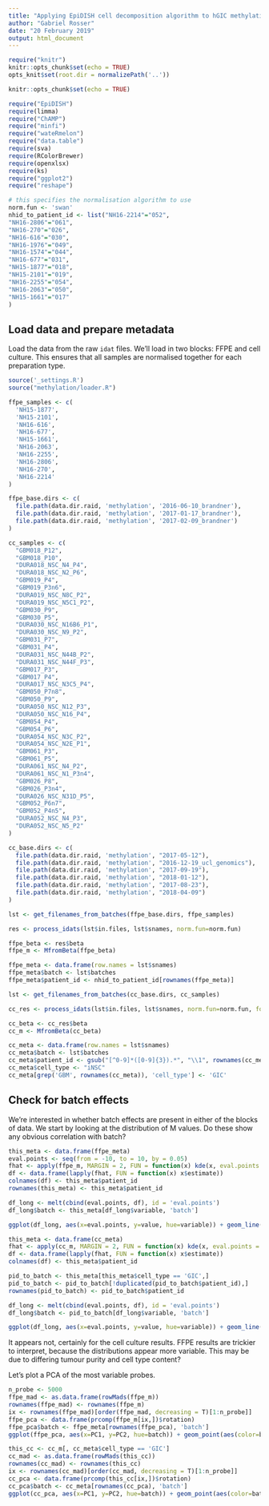 ```yaml
---
title: "Applying EpiDISH cell decomposition algorithm to hGIC methylation data"
author: "Gabriel Rosser"
date: "20 February 2019"
output: html_document
---
```


```r
require("knitr")
knitr::opts_chunk$set(echo = TRUE)
opts_knit$set(root.dir = normalizePath('..'))

knitr::opts_chunk$set(echo = TRUE)

require("EpiDISH")
require(limma)
require("ChAMP")
require("minfi")
require("wateRmelon")
require("data.table")
require(sva)
require(RColorBrewer)
require(openxlsx)
require(ks)
require("ggplot2")
require("reshape")

# this specifies the normalisation algorithm to use
norm.fun <- 'swan'
nhid_to_patient_id <- list("NH16-2214"="052",
"NH16-2806"="061",
"NH16-270"="026",
"NH16-616"="030",
"NH16-1976"="049",
"NH16-1574"="044",
"NH16-677"="031",
"NH15-1877"="018",
"NH15-2101"="019",
"NH16-2255"="054",
"NH16-2063"="050",
"NH15-1661"="017"
)

```

## Load data and prepare metadata

Load the data from the raw `idat` files. We'll load in two blocks: FFPE and cell culture. This ensures that all samples are normalised together for each preparation type.

```r
source('_settings.R')
source("methylation/loader.R")

ffpe_samples <- c(
  'NH15-1877',
  'NH15-2101',
  'NH16-616',
  'NH16-677',
  'NH15-1661',
  'NH16-2063',
  'NH16-2255',
  'NH16-2806',
  'NH16-270',
  'NH16-2214'
)

ffpe_base.dirs <- c(
  file.path(data.dir.raid, 'methylation', '2016-06-10_brandner'),
  file.path(data.dir.raid, 'methylation', '2017-01-17_brandner'),
  file.path(data.dir.raid, 'methylation', '2017-02-09_brandner')
)

cc_samples <- c(
  "GBM018_P12",
  "GBM018_P10",
  "DURA018_NSC_N4_P4",
  "DURA018_NSC_N2_P6",
  "GBM019_P4",
  "GBM019_P3n6",
  "DURA019_NSC_N8C_P2",
  "DURA019_NSC_N5C1_P2",
  "GBM030_P9",
  "GBM030_P5",
  "DURA030_NSC_N16B6_P1",
  "DURA030_NSC_N9_P2",
  "GBM031_P7",
  "GBM031_P4",
  "DURA031_NSC_N44B_P2",
  "DURA031_NSC_N44F_P3",
  "GBM017_P3",
  "GBM017_P4",
  "DURA017_NSC_N3C5_P4",
  "GBM050_P7n8",
  "GBM050_P9",
  "DURA050_NSC_N12_P3",
  "DURA050_NSC_N16_P4",
  "GBM054_P4",
  "GBM054_P6",
  "DURA054_NSC_N3C_P2",
  "DURA054_NSC_N2E_P1",
  "GBM061_P3",
  "GBM061_P5",
  "DURA061_NSC_N4_P2",
  "DURA061_NSC_N1_P3n4",
  "GBM026_P8",
  "GBM026_P3n4",
  "DURA026_NSC_N31D_P5",
  "GBM052_P6n7",
  "GBM052_P4n5",
  "DURA052_NSC_N4_P3",
  "DURA052_NSC_N5_P2"
)

cc_base.dirs <- c(
  file.path(data.dir.raid, 'methylation', "2017-05-12"),
  file.path(data.dir.raid, 'methylation', "2016-12-19_ucl_genomics"),
  file.path(data.dir.raid, 'methylation', "2017-09-19"),
  file.path(data.dir.raid, 'methylation', "2018-01-12"),
  file.path(data.dir.raid, 'methylation', "2017-08-23"),
  file.path(data.dir.raid, 'methylation', "2018-04-09")
)

lst <- get_filenames_from_batches(ffpe_base.dirs, ffpe_samples)

res <- process_idats(lst$in.files, lst$snames, norm.fun=norm.fun)

ffpe_beta <- res$beta
ffpe_m <- MfromBeta(ffpe_beta)

ffpe_meta <- data.frame(row.names = lst$snames)
ffpe_meta$batch <- lst$batches
ffpe_meta$patient_id <- nhid_to_patient_id[rownames(ffpe_meta)]

lst <- get_filenames_from_batches(cc_base.dirs, cc_samples)

cc_res <- process_idats(lst$in.files, lst$snames, norm.fun=norm.fun, force = T)

cc_beta <- cc_res$beta
cc_m <- MfromBeta(cc_beta)

cc_meta <- data.frame(row.names = lst$snames)
cc_meta$batch <- lst$batches
cc_meta$patient_id <- gsub("[^0-9]*([0-9]{3}).*", "\\1", rownames(cc_meta), perl=T)
cc_meta$cell_type <- "iNSC"
cc_meta[grep('GBM', rownames(cc_meta)), 'cell_type'] <- 'GIC'

```
## Check for batch effects

We're interested in whether batch effects are present in either of the blocks of data. We start by looking at the distribution of M values. Do these show any obvious correlation with batch?

```r
this_meta <- data.frame(ffpe_meta)
eval.points <- seq(from = -10, to = 10, by = 0.05)
fhat <- apply(ffpe_m, MARGIN = 2, FUN = function(x) kde(x, eval.points = eval.points))
df <- data.frame(lapply(fhat, FUN = function(x) x$estimate))
colnames(df) <- this_meta$patient_id
rownames(this_meta) <- this_meta$patient_id

df_long <- melt(cbind(eval.points, df), id = 'eval.points')
df_long$batch <- this_meta[df_long$variable, 'batch']

ggplot(df_long, aes(x=eval.points, y=value, hue=variable)) + geom_line(aes(color=batch), size=1., alpha=0.7) + labs(title="M value distribution in FFPE", x='M value', y='Density')

this_meta <- data.frame(cc_meta)
fhat <- apply(cc_m, MARGIN = 2, FUN = function(x) kde(x, eval.points = eval.points))
df <- data.frame(lapply(fhat, FUN = function(x) x$estimate))
colnames(df) <- this_meta$patient_id

pid_to_batch <- this_meta[this_meta$cell_type == 'GIC',]
pid_to_batch <- pid_to_batch[!duplicated(pid_to_batch$patient_id),]
rownames(pid_to_batch) <- pid_to_batch$patient_id

df_long <- melt(cbind(eval.points, df), id = 'eval.points')
df_long$batch <- pid_to_batch[df_long$variable, 'batch']

ggplot(df_long, aes(x=eval.points, y=value, hue=variable)) + geom_line(aes(color=batch), size=1., alpha=0.7) + labs(title="M value distribution in cell culture", x='M value', y='Density')
```

It appears not, certainly for the cell culture results. FFPE results are trickier to interpret, because the distributions appear more variable. This may be due to differing tumour purity and cell type content?

Let's plot a PCA of the most variable probes.

```r
n_probe <- 5000
ffpe_mad <- as.data.frame(rowMads(ffpe_m))
rownames(ffpe_mad) <- rownames(ffpe_m)
ix <- rownames(ffpe_mad)[order(ffpe_mad, decreasing = T)[1:n_probe]]
ffpe_pca <- data.frame(prcomp(ffpe_m[ix,])$rotation)
ffpe_pca$batch <- ffpe_meta[rownames(ffpe_pca), 'batch']
ggplot(ffpe_pca, aes(x=PC1, y=PC2, hue=batch)) + geom_point(aes(color=batch)) + labs(title=sprintf("PCA of top %d FFPE M values", n_probe))

this_cc <- cc_m[, cc_meta$cell_type == 'GIC']
cc_mad <- as.data.frame(rowMads(this_cc))
rownames(cc_mad) <- rownames(this_cc)
ix <- rownames(cc_mad)[order(cc_mad, decreasing = T)[1:n_probe]]
cc_pca <- data.frame(prcomp(this_cc[ix,])$rotation)
cc_pca$batch <- cc_meta[rownames(cc_pca), 'batch']
ggplot(cc_pca, aes(x=PC1, y=PC2, hue=batch)) + geom_point(aes(color=batch)) + labs(title=sprintf("PCA of top %d cell culture M values", n_probe))

```


